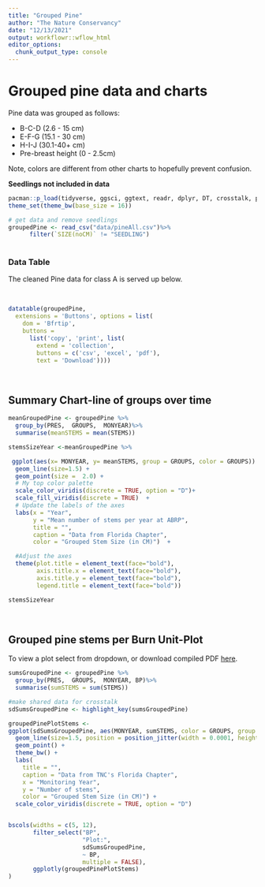 ```yaml
---
title: "Grouped Pine"
author: "The Nature Conservancy"
date: "12/13/2021"
output: workflowr::wflow_html
editor_options:
  chunk_output_type: console
---
```


# Grouped pine data and charts
Pine data was grouped as follows:

* B-C-D (2.6 - 15 cm)
* E-F-G (15.1 - 30 cm)
* H-I-J (30.1-40+ cm)
* Pre-breast height (0 - 2.5cm)


Note, colors are different from other charts to hopefully prevent confusion.

**Seedlings not included in data**

```r
pacman::p_load(tidyverse, ggsci, ggtext, readr, dplyr, DT, crosstalk, plotly, ggforce, slickR, viridis)
theme_set(theme_bw(base_size = 16))

# get data and remove seedlings
groupedPine <- read_csv("data/pineAll.csv")%>%
      filter(`SIZE(noCM)` != "SEEDLING")
                
```

### Data Table
The cleaned Pine data for class A is served up below.  

<br>

```r

datatable(groupedPine,
  extensions = 'Buttons', options = list(
    dom = 'Bfrtip',
    buttons = 
      list('copy', 'print', list(
        extend = 'collection',
        buttons = c('csv', 'excel', 'pdf'),
        text = 'Download'))))
```

<br>



## Summary Chart-line of groups over time


```r

meanGroupedPine <- groupedPine %>%
  group_by(PRES,  GROUPS,  MONYEAR)%>%
  summarise(meanSTEMS = mean(STEMS))
```


```r
stemsSizeYear <-meanGroupedPine %>%

 ggplot(aes(x= MONYEAR, y= meanSTEMS, group = GROUPS, color = GROUPS)) +
  geom_line(size=1.5) +
  geom_point(size =  2.0) +
  # My top color palette
  scale_color_viridis(discrete = TRUE, option = "D")+
  scale_fill_viridis(discrete = TRUE)  +
  # Update the labels of the axes
  labs(x = "Year",
       y = "Mean number of stems per year at ABRP",
       title = "",
       caption = "Data from Florida Chapter",
       color = "Grouped Stem Size (in CM)")  +

  #Adjust the axes
  theme(plot.title = element_text(face="bold"),
        axis.title.x = element_text(face="bold"),
        axis.title.y = element_text(face="bold"),
        legend.title = element_text(face="bold")) 

stemsSizeYear


```


<br>

## Grouped pine stems per Burn Unit-Plot

 To view a plot select from dropdown, or download compiled PDF [here](https://github.com/rswaty/ABRPweb/raw/master/groupedPineStems.pdf). 



```r
sumsGroupedPine <- groupedPine %>%
  group_by(PRES,  GROUPS,  MONYEAR, BP)%>%
  summarise(sumSTEMS = sum(STEMS))
```


```r
#make shared data for crosstalk
sdSumsGroupedPine <- highlight_key(sumsGroupedPine)

```


```r
groupedPinePlotStems <-  
ggplot(sdSumsGroupedPine, aes(MONYEAR, sumSTEMS, color = GROUPS, group = GROUPS)) +
  geom_line(size=1.5, position = position_jitter(width = 0.0001, height = 1.0)) +
  geom_point() +
  theme_bw() +
  labs(
    title = "",
    caption = "Data from TNC's Florida Chapter",
    x = "Monitoring Year",
    y = "Number of stems",
    color = "Grouped Stem Size (in CM)") + 
  scale_color_viridis(discrete = TRUE, option = "D")


bscols(widths = c(5, 12),
       filter_select("BP", 
                     "Plot:", 
                     sdSumsGroupedPine, 
                     ~ BP,
                     multiple = FALSE),
       ggplotly(groupedPinePlotStems)
)
```

